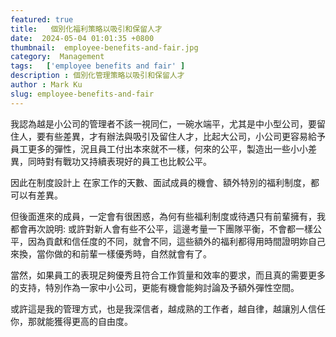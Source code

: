 ```yaml
---
featured: true
title:   個別化福利策略以吸引和保留人才
date:  2024-05-04 01:01:35 +0800
thumbnail:  employee-benefits-and-fair.jpg
category:  Management  
tags:   ['employee benefits and fair' ]
description : 個別化管理策略以吸引和保留人才
author : Mark Ku
slug: employee-benefits-and-fair
---
```

我認為越是小公司的管理者不該一視同仁，一碗水端平，尤其是中小型公司，要留住人，要有些差異，才有辦法與吸引及留住人才，比起大公司，小公司更容易給予員工更多的彈性，況且員工付出本來就不一樣，何來的公平，製造出一些小小差異，同時對有戰功又持續表現好的員工也比較公平。  

因此在制度設計上 在家工作的天數、面試成員的機會、額外特別的福利制度，都可以有差異。

但後面進來的成員，一定會有很困惑，為何有些福利制度或待遇只有前輩擁有，我都會再次說明: 或許對新人會有些不公平，這邊考量一下團隊平衡，不會都一樣公平，因為貢獻和信任度的不同，就會不同，這些額外的福利都得用時間證明妳自己來換，當你做的和前輩一樣優秀時，自然就會有了。  

當然，如果員工的表現足夠優秀且符合工作質量和效率的要求，而且真的需要更多的支持，特別作為一家中小公司，更能有機會能夠討論及予額外彈性空間。  

或許這是我的管理方式，也是我深信者，越成熟的工作者，越自律，越讓別人信任你，那就能獲得更高的自由度。